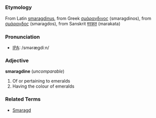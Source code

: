 =={{en}}==
===Etymology===
From Latin [[smaragdinus]], from Greek [[σμάραγδινος]] (smaragdinos), from [[σμάραγδος]] (smaragdos), from Sanskrit [[मरकत]] (marakata)

===Pronunciation===
* [[Appendix:International_Phonetic_Alphabet|IPA]]: /smərægdiːn/

===Adjective===
'''smaragdine''' (''uncomparable'')
# Of or pertaining to emeralds
# Having the colour of emeralds

===Related Terms===
* [[Smaragd]]
